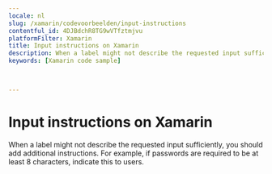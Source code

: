```yaml
---
locale: nl
slug: /xamarin/codevoorbeelden/input-instructions
contentful_id: 4DJBdchR8TG9wVTfztmjvu
platformFilter: Xamarin
title: Input instructions on Xamarin
description: When a label might not describe the requested input sufficiently, you should add additional instructions.
keywords: [Xamarin code sample]


	
---
```


# Input instructions on Xamarin

When a label might not describe the requested input sufficiently, you should add additional instructions. For example, if passwords are required to be at least 8 characters, indicate this to users.

<CodeSample id="input-instructions" locale="nl" platform="xamarin"/>
